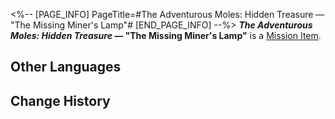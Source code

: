 <%-- [PAGE_INFO]
PageTitle=#The Adventurous Moles: Hidden Treasure — "The Missing Miner's Lamp"#
[END_PAGE_INFO] --%>
{{Item Infobox
|title       = ''The Adventurous Moles: Hidden Treasure'' &mdash; "The Missing Miner's Lamp"
|id          = 140171
|image       = Item Jarilo-VI Readable.png{{subst:void|<!--$UPLOAD:<<SpriteOutput/ItemFigures/190002.png>-<Item Jarilo-VI Readable.png>-<Item Icons>>-->}}
|type        = Mission Item
|invCategory = Missions
|rarity      = 3
|effect      = 
|description = A few pages from a children's adventure book very popular in Belobog.
}}
{{Description|''"The Moles, the Moles, are brilliant and strong! The Moles, the Moles, take the reins!"''}}
'''''The Adventurous Moles: Hidden Treasure'' &mdash; "The Missing Miner's Lamp"''' is a [[Mission Item]].

==Other Languages==
{{Other Languages
|en   = ''The Adventurous Moles: Hidden Treasure'' &mdash; "The Missing Miner's Lamp"
|zhs  = 《冒险鼹鼠队：隐形的宝藏》消失的矿灯
|zht  = 《冒險鼴鼠隊：隱形的寶藏》消失的礦燈
|ja   = 『モグラ冒険隊・見えない宝物』消えたカンテラ
|ko   = ≪두더지 모험단: 숨겨진 보물≫ 사라진 마이너 램프
|es   = La lámpara desaparecida - «Los topos aventureros: el tesoro invisible»
|fr   = ''Les Taupes aventurières&nbsp;: Le trésor caché'' &mdash; «&nbsp;La lampe de mineur disparue&nbsp;»
|ru   = Кроты-приключенцы: Спрятанное сокровище. Пропавшая лампа шахтёра
|th   = "การผจญภัยของแก๊งตัวตุ่น: สมบัติเร้นลับ" - โคมไฟเหมืองที่หายไป
|vi   = "Đội Chuột Chũi Phiêu Lưu: Kho Báu Ẩn Giấu" - Đèn Mỏ Biến Mất
|de   = „Die abenteuerlustigen Maulwürfe: Verborgener Schatz“ – Die verschwundene Grubenlampe
|id   = "Petualang The Moles: Harta Karun Tersembunyi" &mdash; Penerang Tambang yang Menghilang
|pt   = "As Toupeiras Aventureiras: Tesouro Escondido" – "A Lanterna de Minerador Perdida"
}}

==Change History==
{{Change History|1.0}}